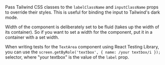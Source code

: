 
<Meta of={TextAreaStories} />
<Title>TextArea React Component</Title>

Pass Tailwind CSS classes to the `labelClassName` and `inputClassName` props to override their styles. This is useful
for binding the input to Tailwind's dark mode.

Width of the component is deliberately set to be fluid (takes up the width of its container). So if you want to set a width for the component, put it in a container with a set width.


<Primary />
<Controls />

When writing tests for the `TextArea` component using React Testing Library, you can use the `screen.getByRole('textbox', { name: /your textbox/i });` 
selector, where "your textbox" is the value of the `label` prop.

